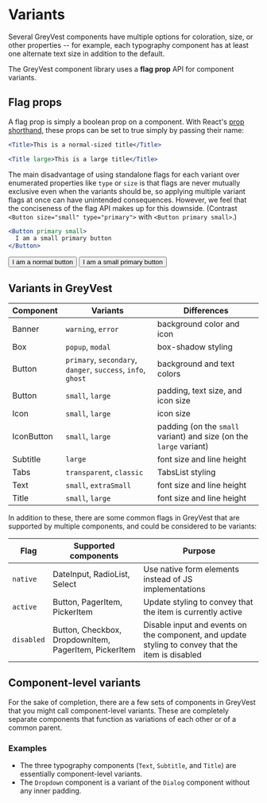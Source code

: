 
<Meta title="Design System | Variants" />

<Fonts />

# Variants

Several GreyVest components have multiple options for coloration, size, or other properties -- for example, each typography component has at least one alternate text size in addition to the default.

The GreyVest component library uses a **flag prop** API for component variants.

## Flag props

A flag prop is simply a boolean prop on a component. With React's [prop shorthand](https://reactjs.org/docs/jsx-in-depth.html#props-default-to-true), these props can be set to true simply by passing their name:

```jsx
<Title>This is a normal-sized title</Title>

<Title large>This is a large title</Title>
```

<Preview>
  <Title>This is a normal-sized title</Title>
  <Title large>This is a large title</Title>
</Preview>

The main disadvantage of using standalone flags for each variant over enumerated properties like `type` or `size` is that flags are never mutually exclusive even when the variants should be, so applying multiple variant flags at once can have unintended consequences. However, we feel that the conciseness of the flag API makes up for this downside. (Contrast `<Button size="small" type="primary">` with `<Button primary small>`.)

```jsx
<Button primary small>
  I am a small primary button
</Button>
```

<Preview>
  <Button>I am a normal button</Button>
  <Button primary small>
    I am a small primary button
  </Button>
</Preview>

## Variants in GreyVest

| Component  | Variants                                                     | Differences                                                        |
| ---------- | ------------------------------------------------------------ | ------------------------------------------------------------------ |
| Banner     | `warning`, `error`                                           | background color and icon                                          |
| Box        | `popup`, `modal`                                             | box-shadow styling                                                 |
| Button     | `primary`, `secondary`, `danger`, `success`, `info`, `ghost` | background and text colors                                         |
| Button     | `small`, `large`                                             | padding, text size, and icon size                                  |
| Icon       | `small`, `large`                                             | icon size                                                          |
| IconButton | `small`, `large`                                             | padding (on the `small` variant) and size (on the `large` variant) |
| Subtitle   | `large`                                                      | font size and line height                                          |
| Tabs       | `transparent`, `classic`                                     | TabsList styling                                                   |
| Text       | `small`, `extraSmall`                                        | font size and line height                                          |
| Title      | `small`, `large`                                             | font size and line height                                          |

In addition to these, there are some common flags in GreyVest that are supported by multiple components, and could be considered to be variants:

| Flag       | Supported components                                  | Purpose                                                                                           |
| ---------- | ----------------------------------------------------- | ------------------------------------------------------------------------------------------------- |
| `native`   | DateInput, RadioList, Select                          | Use native form elements instead of JS implementations                                            |
| `active`   | Button, PagerItem, PickerItem                         | Update styling to convey that the item is currently active                                        |
| `disabled` | Button, Checkbox, DropdownItem, PagerItem, PickerItem | Disable input and events on the component, and update styling to convey that the item is disabled |

## Component-level variants

For the sake of completion, there are a few sets of components in GreyVest that you might call component-level variants. These are completely separate components that function as variations of each other or of a common parent.

### Examples

- The three typography components (`Text`, `Subtitle`, and `Title`) are essentially component-level variants.
- The `Dropdown` component is a variant of the `Dialog` component without any inner padding.
